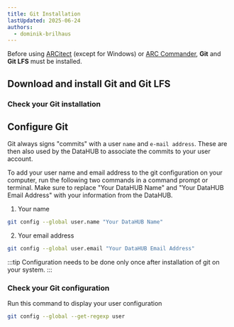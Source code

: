 ```yaml
---
title: Git Installation
lastUpdated: 2025-06-24
authors:
  - dominik-brilhaus
---
```


Before using [ARCitect](/nfdi4plants.knowledgebase/arcitect) (except for Windows) or [ARC Commander](/nfdi4plants.knowledgebase/arc-commander), **Git** and **Git LFS** must be installed.

## Download and install Git and Git LFS


<GitDownload />

### Check your Git installation


<GitCheck />

## Configure Git

Git always signs "commits" with a user `name` and `e-mail address`. These are then also used by the DataHUB to associate the commits to your user account.

To add your user name and email address to the git configuration on your computer, run the following two commands in a command prompt or terminal. Make sure to replace "Your DataHUB Name" and "Your DataHUB Email Address" with your information from the DataHUB.

1. Your name

```bash
git config --global user.name "Your DataHUB Name"
```

2. Your email address

```bash
git config --global user.email "Your DataHUB Email Address"
```

:::tip
Configuration needs to be done only once after installation of git on your system.
:::

### Check your Git configuration

Run this command to display your user configuration

```bash
git config --global --get-regexp user
```